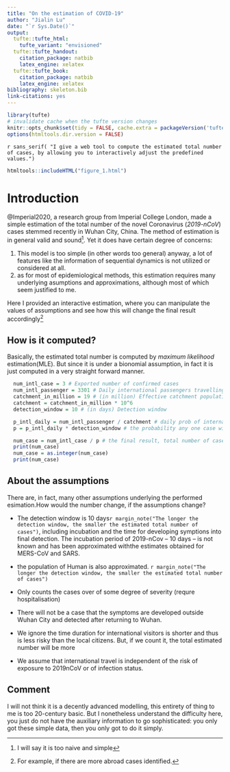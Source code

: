 ```yaml
---
title: "On the estimation of COVID-19"
author: "Jialin Lu"
date: "`r Sys.Date()`"
output:
  tufte::tufte_html:
    tufte_variant: "envisioned"
  tufte::tufte_handout:
    citation_package: natbib
    latex_engine: xelatex
  tufte::tufte_book:
    citation_package: natbib
    latex_engine: xelatex
bibliography: skeleton.bib
link-citations: yes
---
```


```r
library(tufte)
# invalidate cache when the tufte version changes
knitr::opts_chunk$set(tidy = FALSE, cache.extra = packageVersion('tufte'))
options(htmltools.dir.version = FALSE)
```

`r sans_serif(
"I give a web tool to compute the estimated total number of cases, by allowing you to interactively adjust the predefined values.")
`

```r
htmltools::includeHTML("figure_1.html")
```


# Introduction

@Imperial2020, a research group from Imperial College London, made a simple estimation of the total number of the novel Coronavirus (*2019-nCoV*) cases stemmed recently in Wuhan City, China. The method of estimation is in general valid and sound^[I will say it is too naive and simple]. Yet it does have certain degree of concerns:

1. This model is too simple (in other words too general) anyway, a lot of features like the information of sequential dynamics is not utilized or considered at all.
1. as for most of epidemiological methods, this estimation requires many underlying asumptions and approximations, although most of which seem justified to me.

Here I provided an interactive estimation, where you can manipulate the values of assumptions and see how this will change the final result accordingly^[For example, if there are more abroad cases identified.]


## How is it computed?

Basically, the estimated total number is computed by *maximum likelihood* estimation(MLE). But since it is under a bionomial assumption, in fact it is just computed in a very straight forward manner.


```r
  num_intl_case = 3 # Exported number of confirmed cases
  num_intl_passenger = 3301 # Daily international passengers travelling out of Wuhan International airport
  catchment_in_million = 19 # (in million) Effective catchment population of Wuhan airport
  catchment = catchment_in_million * 10^6
  detection_window = 10 # (in days) Detection window

  p_intl_daily = num_intl_passenger / catchment # daily prob of international travel
  p = p_intl_daily * detection_window # the probability any one case will be detected overseas

  num_case = num_intl_case / p # the final result, total number of cases,
  print(num_case)
  num_case = as.integer(num_case)
  print(num_case)
```

## About the assumptions

There are, in fact, many other assumptions underlying the performed esimation.How would the number change, if the assumptions change?

* The detection window is 10 days`r margin_note("The longer the detection window, the smaller the estimated total number of cases")`, including incubation and the time for developing symptions into final detection. The incubation period of 2019-nCov -- 10 days -- is not known and has been approximated withthe estimates obtained for MERS-CoV and SARS.

* the population of Human is also approximated. `r margin_note("The longer the detection window, the smaller the estimated total number of cases")`

* Only counts the cases over of some degree of severity (requre hospitalisation)
* There will not be a case that the symptoms are developed outside Wuhan City and detected after returning to Wuhan.
* We ignore the time duration for international visitors is shorter and thus is less risky than the local citizens. But, if we count it, the total estimated number will be more
* We assume that international travel is independent of the risk of exposure to 2019nCoV or of infection status.

## Comment

I will not think it is a decently advanced modelling, this entirety of thing to me is too 20-century basic. But I nonetheless understand the difficulty here, you just do not have the auxiliary information to go sophisticated: you only got these simple data, then you only got to do it simply.
